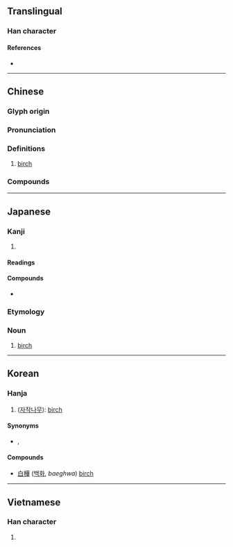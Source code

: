 {{also|桦|椛}}
{{character info/new}}
==Translingual==

===Han character===
{{Han char|rn=75|rad=木|as=10|sn=14|four=44954|canj=DTMJ|ids=⿰木華}}

====References====
* {{Han ref|kx=0552.010|dkj=15497|dj=0940.060|hdz=21261.010|uh=6A3A|ud=27194|bh=BEEC|bd=48876}}

----

==Chinese==
{{zh-forms|s=桦}}

===Glyph origin===
{{Han etym}}

===Pronunciation===
{{zh-pron
|m=huà
|c=waa6,waa4
|mn=ml:hōa/tw:hôa
|mn-t=hua5
|mc=y
|oc=y
|ma=
|cat=n
}}

===Definitions===
{{zh-hanzi}}

# [[birch]]

===Compounds===
{{zh-der|樺木|樺燭|樺皮臉|白樺}}

----

==Japanese==

===Kanji===
{{ja-kanji|grade=|rs=木10}}

# {{rfdef|ja|sort=木10}}

====Readings====
{{ja-readings
|goon=げ
|kanon=か<くわ
|kun=かば-
}}

====Compounds====
* {{ja-r|樺太|^からふと}}

===Etymology===
{{wikipedia|lang=ja}}
{{ja-kanjitab|かば|yomi=k}}
{{rfe|ja}}

===Noun===
{{ja-noun|かば}}

# [[birch]]

----

==Korean==

===Hanja===
{{ko-hanja|hangeul=[[화]]|eumhun=|rv=hwa|mr=hwa|y=hwa}}

# ([[자작나무]]): [[birch]]

====Synonyms====
* {{l|ko|檀}}, {{l|ko|橽}}

====Compounds====
{{top2}}
* [[白樺]] ([[백화]], ''baeghwa'') [[birch]]
{{mid2}}

{{bottom}}

----

==Vietnamese==

===Han character===
{{vi-hantu|[[hoa]]|rs=木10}}

# {{rfdef|vi|sort=木10}}